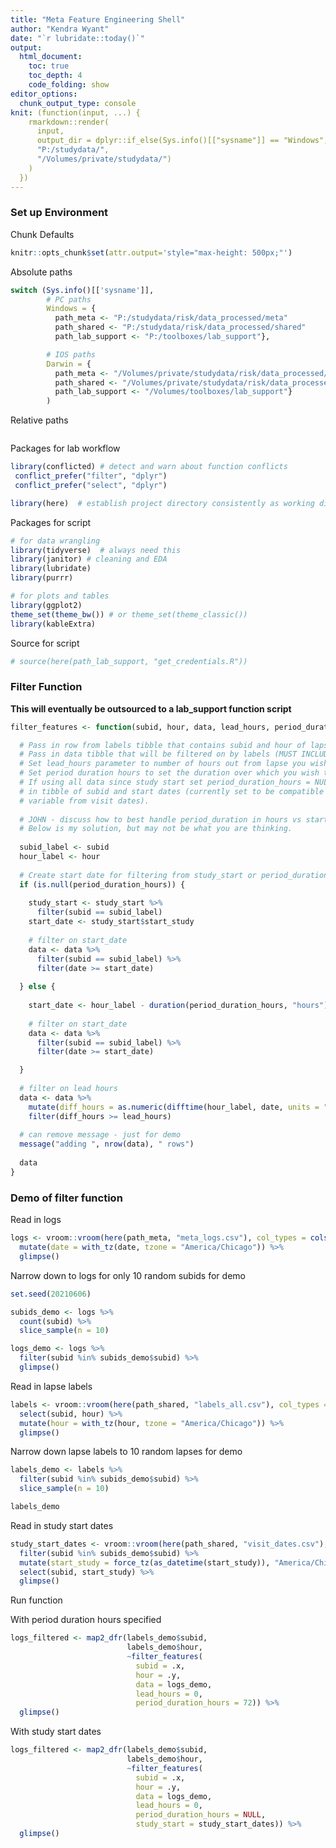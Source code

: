 ```yaml
---
title: "Meta Feature Engineering Shell"
author: "Kendra Wyant"
date: "`r lubridate::today()`"
output: 
  html_document:
    toc: true 
    toc_depth: 4
    code_folding: show
editor_options: 
  chunk_output_type: console
knit: (function(input, ...) {
    rmarkdown::render(
      input,
      output_dir = dplyr::if_else(Sys.info()[["sysname"]] == "Windows",
      "P:/studydata/", 
      "/Volumes/private/studydata/")
    )
  })
---
```


### Set up Environment

Chunk Defaults
```r
knitr::opts_chunk$set(attr.output='style="max-height: 500px;"')
```

Absolute paths
```r
switch (Sys.info()[['sysname']],
        # PC paths
        Windows = {
          path_meta <- "P:/studydata/risk/data_processed/meta"
          path_shared <- "P:/studydata/risk/data_processed/shared"
          path_lab_support <- "P:/toolboxes/lab_support"},

        # IOS paths
        Darwin = {
          path_meta <- "/Volumes/private/studydata/risk/data_processed/meta"
          path_shared <- "/Volumes/private/studydata/risk/data_processed/shared"
          path_lab_support <- "/Volumes/toolboxes/lab_support"}
        )
```

Relative paths
```r

```

Packages for lab workflow 
```r
library(conflicted) # detect and warn about function conflicts
 conflict_prefer("filter", "dplyr")
 conflict_prefer("select", "dplyr")

library(here)  # establish project directory consistently as working directory
```

Packages for script
```r
# for data wrangling
library(tidyverse)  # always need this
library(janitor) # cleaning and EDA
library(lubridate)
library(purrr)

# for plots and tables
library(ggplot2)
theme_set(theme_bw()) # or theme_set(theme_classic())
library(kableExtra)
```

Source for script
```r
# source(here(path_lab_support, "get_credentials.R"))
```


### Filter Function

**This will eventually be outsourced to a lab_support function script**    

```r
filter_features <- function(subid, hour, data, lead_hours, period_duration_hours, study_start = NULL) {

  # Pass in row from labels tibble that contains subid and hour of lapse label  
  # Pass in data tibble that will be filtered on by labels (MUST INCLUDE DATE VARIABLE)
  # Set lead_hours parameter to number of hours out from lapse you wish to predict 
  # Set period duration hours to set the duration over which you wish to use data from - 
  # If using all data since study start set period_duration_hours = NULL and pass
  # in tibble of subid and start dates (currently set to be compatible with start_study 
  # variable from visit dates). 
  
  # JOHN - discuss how to best handle period_duration in hours vs start_study dates. 
  # Below is my solution, but may not be what you are thinking. 
  
  subid_label <- subid
  hour_label <- hour
  
  # Create start date for filtering from study_start or period_duration_hours
  if (is.null(period_duration_hours)) {
    
    study_start <- study_start %>% 
      filter(subid == subid_label)
    start_date <- study_start$start_study
    
    # filter on start_date
    data <- data %>% 
      filter(subid == subid_label) %>% 
      filter(date >= start_date)
    
  } else {
    
    start_date <- hour_label - duration(period_duration_hours, "hours")
    
    # filter on start_date
    data <- data %>% 
      filter(subid == subid_label) %>% 
      filter(date >= start_date)

  }
  
  # filter on lead hours
  data <- data %>% 
    mutate(diff_hours = as.numeric(difftime(hour_label, date, units = "hours"))) %>%  
    filter(diff_hours >= lead_hours) 
  
  # can remove message - just for demo
  message("adding ", nrow(data), " rows")
  
  data
}
```


### Demo of filter function

Read in logs    
```r
logs <- vroom::vroom(here(path_meta, "meta_logs.csv"), col_types = cols()) %>% 
  mutate(date = with_tz(date, tzone = "America/Chicago")) %>% 
  glimpse()
```

Narrow down to logs for only 10 random subids for demo
```r
set.seed(20210606)

subids_demo <- logs %>% 
  count(subid) %>% 
  slice_sample(n = 10)

logs_demo <- logs %>% 
  filter(subid %in% subids_demo$subid) %>% 
  glimpse()
```


Read in lapse labels
```r
labels <- vroom::vroom(here(path_shared, "labels_all.csv"), col_types = cols()) %>% 
  select(subid, hour) %>% 
  mutate(hour = with_tz(hour, tzone = "America/Chicago")) %>% 
  glimpse()
```

Narrow down lapse labels to 10 random lapses for demo
```r
labels_demo <- labels %>% 
  filter(subid %in% subids_demo$subid) %>% 
  slice_sample(n = 10)

labels_demo
```


Read in study start dates
```r
study_start_dates <- vroom::vroom(here(path_shared, "visit_dates.csv"), col_types = cols()) %>% 
  filter(subid %in% subids_demo$subid) %>% 
  mutate(start_study = force_tz(as_datetime(start_study)), "America/Chicago") %>% 
  select(subid, start_study) %>% 
  glimpse()
```


Run function    


With period duration hours specified
```r
logs_filtered <- map2_dfr(labels_demo$subid, 
                          labels_demo$hour, 
                          ~filter_features(
                            subid = .x,
                            hour = .y,
                            data = logs_demo,
                            lead_hours = 0, 
                            period_duration_hours = 72)) %>% 
  glimpse()
```

With study start dates
```r
logs_filtered <- map2_dfr(labels_demo$subid, 
                          labels_demo$hour, 
                          ~filter_features(
                            subid = .x,
                            hour = .y,
                            data = logs_demo,
                            lead_hours = 0, 
                            period_duration_hours = NULL,
                            study_start = study_start_dates)) %>% 
  glimpse()
```

